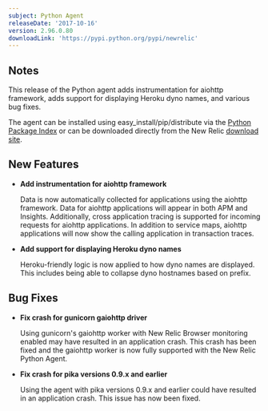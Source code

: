 ```yaml
---
subject: Python Agent
releaseDate: '2017-10-16'
version: 2.96.0.80
downloadLink: 'https://pypi.python.org/pypi/newrelic'
---
```


## Notes

This release of the Python agent adds instrumentation for aiohttp framework, adds support for displaying Heroku dyno names, and various bug fixes.

The agent can be installed using easy_install/pip/distribute via the [Python Package Index](https://pypi.python.org/pypi/newrelic) or can be downloaded directly from the New Relic [download site](http://download.newrelic.com/python_agent/release).

## New Features

* **Add instrumentation for aiohttp framework**

  Data is now automatically collected for applications using the aiohttp framework. Data for aiohttp applications will appear in both APM and Insights. Additionally, cross application tracing is supported for incoming requests for aiohttp applications. In addition to service maps, aiohttp applications will now show the calling application in transaction traces.
* **Add support for displaying Heroku dyno names**

  Heroku-friendly logic is now applied to how dyno names are displayed. This includes being able to collapse dyno hostnames based on prefix.

## Bug Fixes

* **Fix crash for gunicorn gaiohttp driver**

  Using gunicorn's gaiohttp worker with New Relic Browser monitoring enabled may have resulted in an application crash. This crash has been fixed and the gaiohttp worker is now fully supported with the New Relic Python Agent.
* **Fix crash for pika versions 0.9.x and earlier**

  Using the agent with pika versions 0.9.x and earlier could have resulted in an application crash. This issue has now been fixed.
